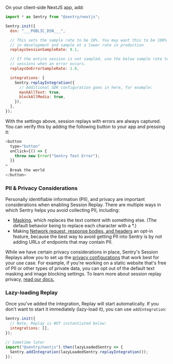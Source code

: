 On your client-side NextJS app, add:

```javascript {8,12,14-20} {filename:sentry.client.config.ts}
import * as Sentry from "@sentry/nextjs";

Sentry.init({
  dsn: "___PUBLIC_DSN___",

  // This sets the sample rate to be 10%. You may want this to be 100% while
  // in development and sample at a lower rate in production
  replaysSessionSampleRate: 0.1,

  // If the entire session is not sampled, use the below sample rate to sample
  // sessions when an error occurs.
  replaysOnErrorSampleRate: 1.0,

  integrations: [
    Sentry.replayIntegration({
      // Additional SDK configuration goes in here, for example:
      maskAllText: true,
      blockAllMedia: true,
    }),
  ],
});
```

With the settings above, session replays with errors are always captured.
You can verify this by adding the following button to your app and pressing it:

```javascript
<button
  type="button"
  onClick={() => {
    throw new Error("Sentry Test Error");
  }}
>
  Break the world
</button>
```

### PII & Privacy Considerations

Personally identifiable information (PII), and privacy are important considerations when enabling Session Replay. There are multiple ways in which Sentry helps you avoid collecting PII, including:
- [Masking](/platforms/javascript/session-replay/privacy/#masking), which replaces the text content with something else. (The default behavior being to replace each character with a *.)
- Making [Network request, response bodies, and headers](/platforms/javascript/session-replay/privacy/#network-request-and-response-bodies-and-headers) an opt-in feature, because the best way to avoid getting PII into Sentry is by not adding URLs of endpoints that may contain PII.

While we have certain privacy considerations in place, Sentry's Session Replays allow you to set up the [privacy configurations](/platforms/javascript/session-replay/privacy/#privacy-configuration) that work best for your use case. For example, if you're working on a static website that's free of PII or other types of private data, you can opt out of the default text masking and image blocking settings.
To learn more about session replay privacy, [read our docs.](/platforms/javascript/session-replay/privacy/)

### Lazy-loading Replay

Once you've added the integration, Replay will start automatically. If you don't want to start it immediately (lazy-load it), you can use `addIntegration`:

```javascript {filename:sentry.client.config.ts}
Sentry.init({
  // Note, Replay is NOT instantiated below:
  integrations: [],
});

// Sometime later
import("@sentry/nextjs").then(lazyLoadedSentry => {
  Sentry.addIntegration(lazyLoadedSentry.replayIntegration());
});
```
